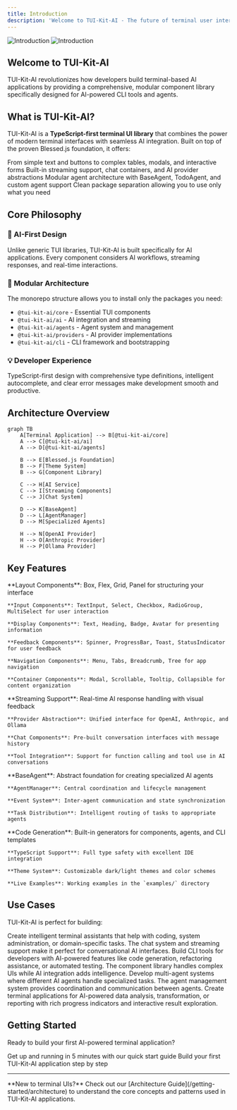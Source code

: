 ```yaml
---
title: Introduction
description: 'Welcome to TUI-Kit-AI - The future of terminal user interfaces for AI applications'
---
```


<img
  className="block dark:hidden"
  src="/images/introduction-light.png"
  alt="Introduction"
/>
<img
  className="hidden dark:block"
  src="/images/introduction-dark.png"
  alt="Introduction"
/>

## Welcome to TUI-Kit-AI

TUI-Kit-AI revolutionizes how developers build terminal-based AI applications by providing a comprehensive, modular component library specifically designed for AI-powered CLI tools and agents.

## What is TUI-Kit-AI?

TUI-Kit-AI is a **TypeScript-first terminal UI library** that combines the power of modern terminal interfaces with seamless AI integration. Built on top of the proven Blessed.js foundation, it offers:

<CardGroup cols={2}>
  <Card
    title="40+ TUI Components"
    icon="components"
  >
    From simple text and buttons to complex tables, modals, and interactive forms
  </Card>
  <Card
    title="AI-Native Architecture"
    icon="brain"
  >
    Built-in streaming support, chat containers, and AI provider abstractions
  </Card>
  <Card
    title="Agent System"
    icon="robot"
  >
    Modular agent architecture with BaseAgent, TodoAgent, and custom agent support
  </Card>
  <Card
    title="Monorepo Design"
    icon="folder-tree"
  >
    Clean package separation allowing you to use only what you need
  </Card>
</CardGroup>

## Core Philosophy

### 🎯 AI-First Design
Unlike generic TUI libraries, TUI-Kit-AI is built specifically for AI applications. Every component considers AI workflows, streaming responses, and real-time interactions.

### 🧩 Modular Architecture
The monorepo structure allows you to install only the packages you need:
- `@tui-kit-ai/core` - Essential TUI components
- `@tui-kit-ai/ai` - AI integration and streaming
- `@tui-kit-ai/agents` - Agent system and management
- `@tui-kit-ai/providers` - AI provider implementations
- `@tui-kit-ai/cli` - CLI framework and bootstrapping

### 💡 Developer Experience
TypeScript-first design with comprehensive type definitions, intelligent autocomplete, and clear error messages make development smooth and productive.

## Architecture Overview

```mermaid
graph TB
    A[Terminal Application] --> B[@tui-kit-ai/core]
    A --> C[@tui-kit-ai/ai]
    A --> D[@tui-kit-ai/agents]
    
    B --> E[Blessed.js Foundation]
    B --> F[Theme System]
    B --> G[Component Library]
    
    C --> H[AI Service]
    C --> I[Streaming Components]
    C --> J[Chat System]
    
    D --> K[BaseAgent]
    D --> L[AgentManager]
    D --> M[Specialized Agents]
    
    H --> N[OpenAI Provider]
    H --> O[Anthropic Provider]
    H --> P[Ollama Provider]
```

## Key Features

<AccordionGroup>
  <Accordion title="Rich Component Library">
    **Layout Components**: Box, Flex, Grid, Panel for structuring your interface
    
    **Input Components**: TextInput, Select, Checkbox, RadioGroup, MultiSelect for user interaction
    
    **Display Components**: Text, Heading, Badge, Avatar for presenting information
    
    **Feedback Components**: Spinner, ProgressBar, Toast, StatusIndicator for user feedback
    
    **Navigation Components**: Menu, Tabs, Breadcrumb, Tree for app navigation
    
    **Container Components**: Modal, Scrollable, Tooltip, Collapsible for content organization
  </Accordion>

  <Accordion title="AI Integration Layer">
    **Streaming Support**: Real-time AI response handling with visual feedback
    
    **Provider Abstraction**: Unified interface for OpenAI, Anthropic, and Ollama
    
    **Chat Components**: Pre-built conversation interfaces with message history
    
    **Tool Integration**: Support for function calling and tool use in AI conversations
  </Accordion>

  <Accordion title="Agent System">
    **BaseAgent**: Abstract foundation for creating specialized AI agents
    
    **AgentManager**: Central coordination and lifecycle management
    
    **Event System**: Inter-agent communication and state synchronization
    
    **Task Distribution**: Intelligent routing of tasks to appropriate agents
  </Accordion>

  <Accordion title="Development Tools">
    **Code Generation**: Built-in generators for components, agents, and CLI templates
    
    **TypeScript Support**: Full type safety with excellent IDE integration
    
    **Theme System**: Customizable dark/light themes and color schemes
    
    **Live Examples**: Working examples in the `examples/` directory
  </Accordion>
</AccordionGroup>

## Use Cases

TUI-Kit-AI is perfect for building:

<Tabs>
  <Tab title="AI Assistants">
    Create intelligent terminal assistants that help with coding, system administration, or domain-specific tasks. The chat system and streaming support make it perfect for conversational AI interfaces.
  </Tab>
  <Tab title="Development Tools">
    Build CLI tools for developers with AI-powered features like code generation, refactoring assistance, or automated testing. The component library handles complex UIs while AI integration adds intelligence.
  </Tab>
  <Tab title="Agent Systems">
    Develop multi-agent systems where different AI agents handle specialized tasks. The agent management system provides coordination and communication between agents.
  </Tab>
  <Tab title="Data Processing">
    Create terminal applications for AI-powered data analysis, transformation, or reporting with rich progress indicators and interactive result exploration.
  </Tab>
</Tabs>

## Getting Started

Ready to build your first AI-powered terminal application?

<CardGroup cols={2}>
  <Card
    title="Quick Start Guide"
    icon="rocket"
    href="/quickstart"
  >
    Get up and running in 5 minutes with our quick start guide
  </Card>
  <Card
    title="First Application"
    icon="play"
    href="/getting-started/first-app"
  >
    Build your first TUI-Kit-AI application step by step
  </Card>
</CardGroup>

---

<Info>
**New to terminal UIs?** Check out our [Architecture Guide](/getting-started/architecture) to understand the core concepts and patterns used in TUI-Kit-AI applications.
</Info>
